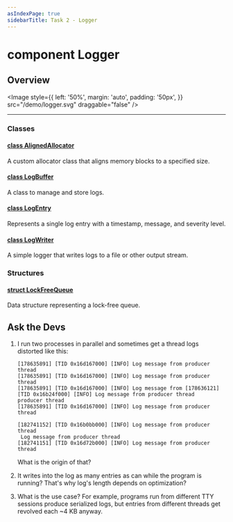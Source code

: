 ```yaml
---
asIndexPage: true
sidebarTitle: Task 2 - Logger
---
```





# component Logger


## Overview


<Image
  style={{
    left: '50%',
    margin: 'auto',
    padding: '50px',
  }}
  src="/demo/logger.svg"
  draggable="false"
/>

---


### Classes


#### [class AlignedAllocator](/2-trials/2-logger/1-AlignedAllocator)

A custom allocator class that aligns memory blocks to a specified size.


#### [class LogBuffer](/2-trials/2-logger/2-LogBuffer)
  
A class to manage and store logs.


#### [class LogEntry](/2-trials/2-logger/3-LogEntry)

Represents a single log entry with a timestamp, message, and severity level.


#### [class LogWriter](/2-trials/2-logger/4-LogWriter)

A simple logger that writes logs to a file or other output stream.


### Structures


#### [struct LockFreeQueue](/2-trials/2-logger/5-LockFreeQueue)

Data structure representing a lock-free queue.


## Ask the Devs

1.  I run two processes in parallel and sometimes get a thread logs distorted
    like this:

    ```log
    [178635891] [TID 0x16d167000] [INFO] Log message from producer thread
    [178635891] [TID 0x16d167000] [INFO] Log message from producer thread
    [178635891] [TID 0x16d167000] [INFO] Log message from [178636121] [TID 0x16b24f000] [INFO] Log message from producer thread
    producer thread
    [178635891] [TID 0x16d167000] [INFO] Log message from producer thread
    ```

    ```log
    [182741152] [TID 0x16b0bb000] [INFO] Log message from producer thread
     Log message from producer thread
    [182741151] [TID 0x16d72b000] [INFO] Log message from producer thread
    ```
    
    What is the origin of that?

1.  It writes into the log as many entries as can while the program is running?
    That's why log's length depends on optimization?

1.  What is the use case? For example, programs run from different TTY sessions
    produce serialized logs, but entries from different threads get revolved
    each ~4 KB anyway. 
